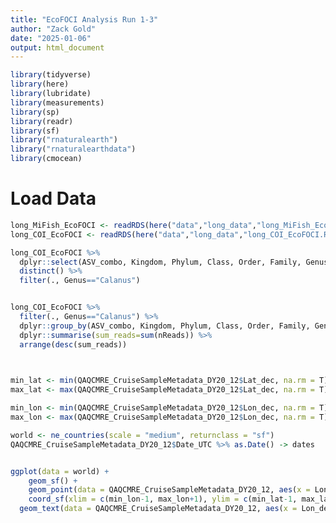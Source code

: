 ```yaml
---
title: "EcoFOCI Analysis Run 1-3"
author: "Zack Gold"
date: "2025-01-06"
output: html_document
---
```



```r

library(tidyverse)
library(here)
library(lubridate)
library(measurements)
library(sp)
library(readr)
library(sf)
library("rnaturalearth")
library("rnaturalearthdata")
library(cmocean)

```

# Load Data
```r
long_MiFish_EcoFOCI <- readRDS(here("data","long_data","long_MiFish_EcoFOCI.RDS"))
long_COI_EcoFOCI <- readRDS(here("data","long_data","long_COI_EcoFOCI.RDS"))

```


```r

long_COI_EcoFOCI %>% 
  dplyr::select(ASV_combo, Kingdom, Phylum, Class, Order, Family, Genus, Species) %>% 
  distinct() %>% 
  filter(., Genus=="Calanus")


long_COI_EcoFOCI %>% 
  filter(., Genus=="Calanus") %>% 
  dplyr::group_by(ASV_combo, Kingdom, Phylum, Class, Order, Family, Genus, Species) %>% 
  dplyr::summarise(sum_reads=sum(nReads)) %>% 
  arrange(desc(sum_reads))

  
```


```r

min_lat <- min(QAQCMRE_CruiseSampleMetadata_DY20_12$Lat_dec, na.rm = T)
max_lat <- max(QAQCMRE_CruiseSampleMetadata_DY20_12$Lat_dec, na.rm = T)

min_lon <- min(QAQCMRE_CruiseSampleMetadata_DY20_12$Lon_dec, na.rm = T)
max_lon <- max(QAQCMRE_CruiseSampleMetadata_DY20_12$Lon_dec, na.rm = T)

world <- ne_countries(scale = "medium", returnclass = "sf")
QAQCMRE_CruiseSampleMetadata_DY20_12$Date_UTC %>% as.Date() -> dates


ggplot(data = world) +
    geom_sf() +
    geom_point(data = QAQCMRE_CruiseSampleMetadata_DY20_12, aes(x = Lon_dec, y = Lat_dec, colour=as.Date(Date_UTC)), size=2) +
    coord_sf(xlim = c(min_lon-1, max_lon+1), ylim = c(min_lat-1, max_lat+1), expand = FALSE) +theme_bw() +xlab("Longitude") +ylab("Latitude") +
  geom_text(data = QAQCMRE_CruiseSampleMetadata_DY20_12, aes(x = Lon_dec, y = Lat_dec, label=Station),size = 2, colour="black") + scale_color_cmocean(labels=dates, breaks=dates, name ="tempo", start = 0.1, end=0.5) +labs(colour="Date")


```
